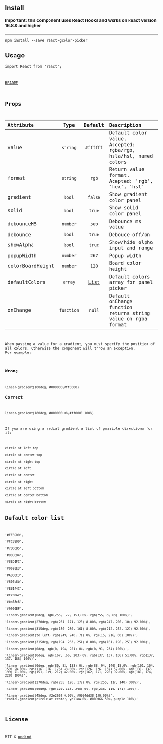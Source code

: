 
<Meta title='Getting Started' />

<div>
<h2 id="install">Install</h2>
<h4 id="important-this-component-uses-react-hooks-and-works-on-react-version-16.8.0-and-higher"><strong>Important: this component uses React Hooks and works on React version 16.8.0 and higher</strong></h4>
<hr />
<pre><code>npm install --save react-gcolor-picker</code></pre>
<h2 id="usage">Usage</h2>
<pre className="tsx"><code>import React from &#39;react&#39;;<br /><br />
<p><a href="https://github.com/undind/react-gcolor-picker/blob/main/README.md">README</a></p>
<h2 id="props">Props</h2>
<table>
<thead>
<tr className="header">
<th align="left">Attribute</th>
<th align="center">Type</th>
<th align="center">Default</th>
<th align="left">Description</th>
</tr>
</thead>
<tbody>
<tr className="odd">
<td align="left">value</td>
<td align="center"><code>string</code></td>
<td align="center"><code>#ffffff</code></td>
<td align="left">Default color value. Accepted: rgba/rgb, hsla/hsl, named colors</td>
</tr>
<tr className="even">
<td align="left">format</td>
<td align="center"><code>string</code></td>
<td align="center"><code>rgb</code></td>
<td align="left">Return value format. Acepted: 'rgb', 'hex', 'hsl'</td>
</tr>
<tr className="odd">
<td align="left">gradient</td>
<td align="center"><code>bool</code></td>
<td align="center"><code>false</code></td>
<td align="left">Show gradient color panel</td>
</tr>
<tr className="even">
<td align="left">solid</td>
<td align="center"><code>bool</code></td>
<td align="center"><code>true</code></td>
<td align="left">Show solid color panel</td>
</tr>
<tr className="odd">
<td align="left">debounceMS</td>
<td align="center"><code>number</code></td>
<td align="center"><code>300</code></td>
<td align="left">Debounce ms value</td>
</tr>
<tr className="even">
<td align="left">debounce</td>
<td align="center"><code>bool</code></td>
<td align="center"><code>true</code></td>
<td align="left">Debouce off/on</td>
</tr>
<tr className="odd">
<td align="left">showAlpha</td>
<td align="center"><code>bool</code></td>
<td align="center"><code>true</code></td>
<td align="left">Show/hide alpha input and range</td>
</tr>
<tr className="even">
<td align="left">popupWidth</td>
<td align="center"><code>number</code></td>
<td align="center"><code>267</code></td>
<td align="left">Popup width</td>
</tr>
<tr className="odd">
<td align="left">colorBoardHeight</td>
<td align="center"><code>number</code></td>
<td align="center"><code>120</code></td>
<td align="left">Board color height</td>
</tr>
<tr className="even">
<td align="left">defaultColors</td>
<td align="center"><code>array</code></td>
<td align="center"><a href="#default-color-list">List</a></td>
<td align="left">Default colors array for panel picker</td>
</tr>
<tr className="odd">
<td align="left">onChange</td>
<td align="center"><code>function</code></td>
<td align="center"><code>null</code></td>
<td align="left">Default onChange function returns string value on rgba format</td>
</tr>
</tbody>
</table>
<p>When passing a value for a gradient, you must specify the position of all colors. Otherwise the component will throw an exception.
For example:</p>
<h3 id="wrong">Wrong</h3>
<pre><code><span class="hljs-function"><span class="hljs-title">linear-gradient</span><span class="hljs-params">(<span>180deg</span>, <span>#000000</span>,<span>#ff0000</span>)</span></span>
</code></pre><h3 id="correct">Correct</h3>
<pre><code><span class="hljs-function"><span class="hljs-title">linear-gradient</span><span class="hljs-params">(<span>180deg</span>, <span>#000000</span> <span>0%</span>,<span>#ff0000</span> <span>100%</span>)</span></span>
</code></pre>
<p>If you are using a radial gradient a list of possible directions for it:</p>
<pre><code>circle at left top<br />
circle at center top<br />
circle at right top<br />
circle at left<br />
circle at center<br />
circle at right<br />
circle at left bottom<br />
circle at center bottom<br />
circle at right bottom<br />
</code></pre><h2 id="default-color-list">Default color list</h2>
<pre><code>'#FF6900',<br />
'#FCB900',<br />
'#7BDCB5',<br />
'#00D084',<br />
'#8ED1FC',<br />
'#0693E3',<br />
'#ABB8C3',<br />
'#607d8b',<br />
'#EB144C',<br />
'#F78DA7',<br />
'#ba68c8',<br />
'#9900EF',<br />
'linear-gradient(0deg, rgb(255, 177, 153) 0%, rgb(255, 8, 68) 100%)',<br />
'linear-gradient(270deg, rgb(251, 171, 126) 8.00%, rgb(247, 206, 104) 92.00%)',<br />
'linear-gradient(315deg, rgb(150, 230, 161) 8.00%, rgb(212, 252, 121) 92.00%)',<br />
'linear-gradient(to left, rgb(249, 240, 71) 0%, rgb(15, 216, 80) 100%)',<br />
'linear-gradient(315deg, rgb(194, 233, 251) 8.00%, rgb(161, 196, 253) 92.00%)',<br />
'linear-gradient(0deg, rgb(0, 198, 251) 0%, rgb(0, 91, 234) 100%)',<br />
'linear-gradient(0deg, rgb(167, 166, 203) 0%, rgb(137, 137, 186) 51.00%, rgb(137, 137, 186) 100%)',<br />
'linear-gradient(0deg, rgb(80, 82, 133) 0%, rgb(88, 94, 146) 15.0%, rgb(101, 104, 159) 28.00%, rgb(116, 116, 176) 43.00%, rgb(126, 126, 187) 57.00%, rgb(131, 137, 199) 71.00%, rgb(151, 149, 212) 82.00%, rgb(162, 161, 220) 92.00%, rgb(181, 174, 228) 100%)',<br />
'linear-gradient(270deg, rgb(255, 126, 179) 0%, rgb(255, 117, 140) 100%)',<br />
'linear-gradient(90deg, rgb(120, 115, 245) 0%, rgb(236, 119, 171) 100%)',<br />
'linear-gradient(45deg, #2e266f 0.00%, #9664dd38 100.00%)',
'radial-gradient(circle at center, yellow 0%, #009966 50%, purple 100%)'
</code></pre>
<h2 id="license">License</h2>
<p>MIT © <a href="https://github.com/undind">undind</a></p>

</div>
